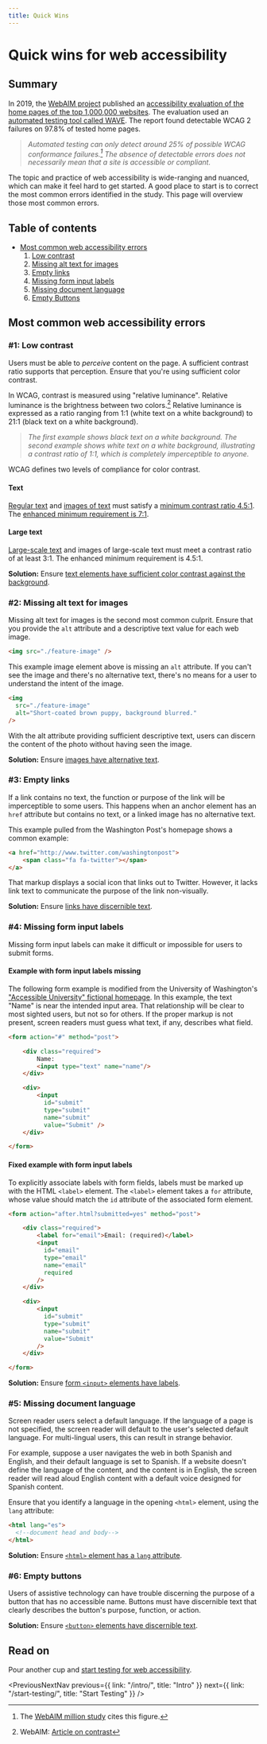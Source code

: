 ```yaml
---
title: Quick Wins
---
```



<SEO
  title="Quick Wins for Web Accessibility"
  description="An introduction to the six most common accessibility errors, and how to fix them."
/>

# Quick wins for web accessibility

## Summary

In 2019, the [WebAIM project](https://webaim.org/) published an [accessibility evaluation of the home pages of the top 1,000,000 websites](https://webaim.org/projects/million/). The evaluation used an [automated testing tool called WAVE](https://wave.webaim.org/). The report found detectable WCAG 2 failures on 97.8% of tested home pages.

> _Automated testing can only detect around 25% of possible WCAG conformance failures.[^webaim-million] The absence of detectable errors does not necessarily mean that a site is accessible or compliant._

The topic and practice of web accessibility is wide-ranging and nuanced, which can make it feel hard to get started. A good place to start is to correct the most common errors identified in the study. This page will overview those most common errors.

## Table of contents

- [Most common web accessibility errors](/quick-wins/#most-common-web-accessibility-errors)
  1. [Low contrast](/quick-wins/#1-low-contrast)
  2. [Missing alt text for images](/quick-wins/#2-missing-alt-text-for-images)
  3. [Empty links](/quick-wins/#3-empty-links)
  4. [Missing form input labels](/quick-wins/#4-missing-form-input-labels)
  5. [Missing document language](/quick-wins/#5-missing-document-language)
  6. [Empty Buttons](/quick-wins/#6-empty-buttons)

## Most common web accessibility errors

### #1: Low contrast

Users must be able to _perceive_ content on the page. A sufficient contrast ratio supports that perception. Ensure that you're using sufficient color contrast.

In WCAG, contrast is measured using "relative luminance". Relative luminance is the brightness between two colors.[^webaim-contrast] Relative luminance is expressed as a ratio ranging from 1:1 (white text on a white background) to 21:1 (black text on a white background).

> _The first example shows black text on a white background. The second example shows white text on a white background, illustrating a contrast ratio of 1:1, which is completely imperceptible to anyone._

<ImageGallery>

<ColorContrast background="#fff" foreground="#000" ratio="21:1" />

<ColorContrast background="#fff" foreground="#fff" ratio="1:1" />

</ImageGallery>

WCAG defines two levels of compliance for color contrast.

#### Text

[Regular text](https://www.w3.org/TR/WCAG21/#dfn-text) and [images of text](https://www.w3.org/TR/WCAG21/#dfn-images-of-text) must satisfy a [minimum contrast ratio 4.5:1](https://www.w3.org/TR/WCAG21/#contrast-minimum). The [enhanced minimum requirement is 7:1](https://www.w3.org/TR/WCAG21/#contrast-enhanced).

<ImageGallery>

<ColorContrast
  background="#ccc"
  foreground="#565656"
  ratio="4.6:1"
  fontSize="1"
/>

<ColorContrast
  background="#ccc"
  foreground="#393939"
  ratio="7.19:1"
  fontSize="1"
/>

</ImageGallery>

#### Large text

[Large-scale text](https://www.w3.org/TR/WCAG21/#dfn-large-scale) and images of large-scale text must meet a contrast ratio of at least 3:1. The enhanced minimum requirement is 4.5:1.

<ImageGallery>

<ColorContrast
  background="#ccc"
  foreground="#707070"
  ratio="3.08:1"
  fontSize="4"
/>

<ColorContrast
  background="#ccc"
  foreground="#565656"
  ratio="4.6:1"
  fontSize="4"
/>

</ImageGallery>

<Callout>

**Solution:** Ensure [text elements have sufficient color contrast against the background](https://dequeuniversity.com/rules/axe/3.3/color-contrast).

</Callout>

### #2: Missing alt text for images

Missing alt text for images is the second most common culprit. Ensure that you provide the `alt` attribute and a descriptive text value for each web image.

```html
<img src="./feature-image" />
```

This example image element above is missing an `alt` attribute. If you can't see the image and there's no alternative text, there's no means for a user to understand the intent of the image.

```html
<img
  src="./feature-image"
  alt="Short-coated brown puppy, background blurred."
/>
```

With the alt attribute providing sufficient descriptive text, users can discern the content of the photo without having seen the image.

<Callout>

**Solution:** Ensure [images have alternative text](https://dequeuniversity.com/rules/axe/3.3/image-alt).

</Callout>

### #3: Empty links

If a link contains no text, the function or purpose of the link will be imperceptible to some users. This happens when an anchor element has an `href` attribute but contains no text, or a linked image has no alternative text.

This example pulled from the Washington Post's homepage shows a common example:

```html
<a href="http://www.twitter.com/washingtonpost">
    <span class="fa fa-twitter"></span>
</a>
```

That markup displays a social icon that links out to Twitter. However, it lacks link text to communicate the purpose of the link non-visually.

<Callout>

**Solution:** Ensure [links have discernible text](https://dequeuniversity.com/rules/axe/3.3/link-name).

</Callout>

### #4: Missing form input labels

Missing form input labels can make it difficult or impossible for users to submit forms.

#### Example with form input labels missing

The following form example is modified from the University of Washington's ["Accessible University" fictional homepage](https://www.washington.edu/accesscomputing/AU/before.html). In this example, the text "Name" is near the intended input area. That relationship will be clear to most sighted users, but not so for others. If the proper markup is not present, screen readers must guess what text, if any, describes what field.

```html
<form action="#" method="post">

    <div class="required">
        Name:
        <input type="text" name="name"/>
    </div>

    <div>
        <input
          id="submit"
          type="submit"
          name="submit"
          value="Submit" />
    </div>

</form>
```

#### Fixed example with form input labels

To explicitly associate labels with form fields, labels must be marked up with the HTML `<label>` element. The `<label>` element takes a `for` attribute, whose value should match the `id` attribute of the associated form element.

```html
<form action="after.html?submitted=yes" method="post">

    <div class="required">
        <label for="email">Email: (required)</label>
        <input
          id="email"
          type="email"
          name="email"
          required
        />
    </div>

    <div>
        <input
          id="submit"
          type="submit"
          name="submit"
          value="Submit"
        />
    </div>

</form>
```

<Callout>

**Solution:** Ensure [form `<input>` elements have labels](https://dequeuniversity.com/rules/axe/3.3/label).

</Callout>

### #5: Missing document language

Screen reader users select a default language. If the language of a page is not specified, the screen reader will default to the user's selected default language. For multi-lingual users, this can result in strange behavior.

For example, suppose a user navigates the web in both Spanish and English, and their default language is set to Spanish. If a website doesn't define the language of the content, and the content is in English, the screen reader will read aloud English content with a default voice designed for Spanish content.

Ensure that you identify a language in the opening `<html>` element, using the `lang` attribute:

```html
<html lang="es">
  <!--document head and body-->
</html>
```

<Callout>

**Solution:** Ensure [`<html>` element has a `lang` attribute](https://dequeuniversity.com/rules/axe/3.3/html-has-lang).

</Callout>

### #6: Empty buttons

Users of assistive technology can have trouble discerning the purpose of a button that has no accessible name. Buttons must have discernible text that clearly describes the button's purpose, function, or action.

<Callout>

**Solution:** Ensure [`<button>` elements have discernible text](https://dequeuniversity.com/rules/axe/3.3/button-name).

</Callout>

## Read on

Pour another cup and [start testing for web accessibility](/start-testing/).

<PreviousNextNav
  previous={{ link: "/intro/", title: "Intro" }}
  next={{ link: "/start-testing/", title: "Start Testing" }}
/>

[^webaim-million]: The [WebAIM million study](https://webaim.org/projects/million/) cites this figure.
[^webaim-contrast]: WebAIM: [Article on contrast](https://webaim.org/articles/contrast/)